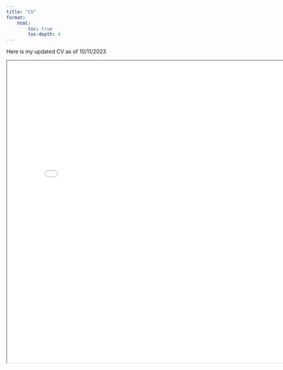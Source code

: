 ```yaml
---
title: "CV"
format:
    html:
        toc: true
        toc-depth: 4
---
```


Here is my updated CV as of 10/11/2023


<center>
    <iframe src="images/calebhallinan_cv.pdf" width="800px" height="800px"></iframe>
</center>